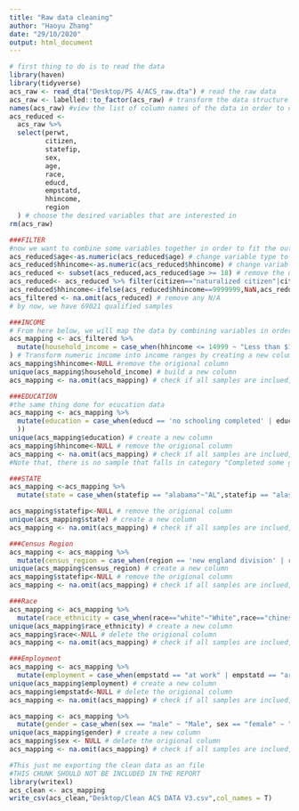 ```yaml
---
title: "Raw data cleaning"
author: "Haoyu Zhang"
date: "29/10/2020"
output: html_document
---
```


```r
# first thing to do is to read the data
library(haven)
library(tidyverse)
acs_raw <- read_dta("Desktop/PS 4/ACS_raw.dta") # read the raw data
acs_raw <- labelled::to_factor(acs_raw) # transform the data structure from code to what the code represents with the labels stored in the .dta files
names(acs_raw) #view the list of column names of the data in order to choose from it
acs_reduced <- 
  acs_raw %>% 
  select(perwt,
         citizen,
         statefip,
         sex,
         age,
         race,
         educd,
         empstatd,
         hhincome,
         region
  ) # choose the desired variables that are interested in
rm(acs_raw)
```

```r
###FILTER
#now we want to combine some variables together in order to fit the outcome variables in UCLA survey. The outcome of ACS data is much more detailed than what we want. Therefore a lot of variables are combined and renamed.
acs_reduced$age<-as.numeric(acs_reduced$age) # change variable type to number
acs_reduced$hhincome<-as.numeric(acs_reduced$hhincome) # change variable type to number
acs_reduced <- subset(acs_reduced,acs_reduced$age >= 18) # remove the underaged samples
acs_reduced<- acs_reduced %>% filter(citizen=="naturalized citizen"|citizen=="born abroad of american parents") # leave only samples with the right to vote
acs_reduced$hhincome<-ifelse(acs_reduced$hhincome==9999999,NaN,acs_reduced$hhincome) #transform the N/A in the income variable
acs_filtered <- na.omit(acs_reduced) # remove any N/A
# by now, we have 69021 qualified samples
```

```r
###INCOME
# From here below, we will map the data by combining variables in order to fit the survey data
acs_mapping <- acs_filtered %>% 
  mutate(household_income = case_when(hhincome <= 14999 ~ "Less than $14,999",hhincome >= 15000 & hhincome <= 19999~"$15,000 to $19,999",hhincome >= 20000 & hhincome <= 24999~"$20,000 to $24,999",hhincome>=25000 & hhincome <= 29999~"$25,000 to $29,999",hhincome >= 30000 & hhincome <= 34999~"$30,000 to $34,999",hhincome >= 35000 & hhincome <= 39999~"$35,000 to $39,999",hhincome>=40000 & hhincome <= 44999~"$40,000 to $44,999",hhincome >= 45000 & hhincome <= 49999~"$45,000 to $49,999",hhincome >= 50000 & hhincome <= 54999~"$50,000 to $54,999",hhincome >= 55000 & hhincome <= 59999~"$55,000 to $59,999",hhincome >= 60000 & hhincome <= 64999~"$60,000 to $64,999",hhincome >= 65000 & hhincome <= 69999~"$65,000 to $69,999",hhincome >= 70000 & hhincome <= 74999~"$70,000 to $74,999",hhincome >= 75000 & hhincome <= 79999~"$75,000 to $79,999",hhincome>=80000 & hhincome <= 84999~"$80,000 to $84,999",hhincome >= 85000 & hhincome<=89999~"$85,000 to $89,999",hhincome >= 90000 & hhincome <= 94999~"$90,000 to $94,999",hhincome>=95000 & hhincome <= 99999~"$95,000 to $99,999",hhincome>=100000 & hhincome<=124999~"$100,000 to $124,999",hhincome >= 125000 & hhincome <= 149999~"$125,000 to $149,999",hhincome >= 150000 & hhincome <= 174999~"$150,000 to $174,999",hhincome >= 175000 & hhincome <= 199999~"$175,000 to $199,999",hhincome >= 200000 & hhincome <= 249999~"$200,000 to $249,999",hhincome >= 250000~"$250,000 and above")
) # Transform numeric income into income ranges by creating a new column.
acs_mapping$hhincome<-NULL #remove the origional column
unique(acs_mapping$household_income) # build a new column
acs_mapping <- na.omit(acs_mapping) # check if all samples are inclued, this line should not make any changes to the dataset
```

```r
###EDUCATION
#the same thing done for ecucation data
acs_mapping <- acs_mapping %>% 
  mutate(education = case_when(educd == 'no schooling completed' | educd == 'nursery school, preschool' | educd == 'kindergarten' | educd == 'grade 1' | educd == 'grade 2' | educd == 'grade 3' |  educd == 'nursery school to grade 4' | educd == 'grade 1, 2, 3, or 4' ~ "3rd Grade or less", educd == 'grade 4' | educd == 'grade 5, 6, 7, or 8' | educd == 'grade 5 or 6' | educd == 'grade 5' | educd == 'grade 6' | educd == 'grade 7 or 8' | educd == 'grade 7' | educd == 'grade 8' ~ "Middle School - Grades 4 - 8", educd == 'grade 9' | educd == 'grade 10' | educd == 'grade 11' | educd == 'grade 12' | educd == '12th grade, no diploma' ~ "Completed some high school", educd == 'high school graduate or GED' | educd == 'regular high school diploma' ~ "High school graduate", educd == 'ged or alternative credential' ~ "Other post high school vocational training", educd == 'some college, but less than 1 year' | educd == '1 year of college' | educd == '1 or more years of college credit, no degree' | educd == '2 years of college' | educd == '3 years of college' | educd == '4 years of college' ~ "Completed some college, but no degree", educd == "associate's degree, type not specified" | educd == "associate's degree, occupational program" | educd == "associate's degree, academic program" ~ "Associate Degree", educd == "bachelor's degree" ~ "College Degree (such as B.A., B.S.)", educd == "5+ years of college" | educd == '6 years of college' | educd == '7 years of college' | educd == '8+ years of college' ~ "Completed some graduate, but no degree", educd == "master's degree" | educd == "professional degree beyond a bachelor's degree" ~ "Master's degree", educd == 'doctoral degree' ~ "Doctorate degree"
  ))
unique(acs_mapping$education) # create a new column
acs_mapping$hhincome<-NULL # remove the origional column
acs_mapping <- na.omit(acs_mapping) # check if all samples are inclued, this line should not make any changes to the dataset
#Note that, there is no sample that falls in category "Completed some graduate, but no degree"
```

```r
###STATE
acs_mapping <-acs_mapping %>% 
  mutate(state = case_when(statefip == "alabama"~"AL",statefip == "alaska"~"AK",statefip == "arizona"~"AZ",statefip == "arkansas"~"AR",statefip == "california"~"CA",statefip == "colorado"~"CO",statefip == "connecticut"~"CT",statefip == "delaware"~"DE",statefip == "florida"~"FL",statefip == "georgia"~"GA",statefip == "hawaii"~"HI",statefip == "idaho"~"ID",statefip == "illinois"~"IL",statefip == "indiana"~"IN",statefip == "iowa"~"IA",statefip == "kansas"~"KS",statefip == "kentucky"~"KY",statefip == "louisiana"~"LA",statefip == "maine"~"ME",statefip == "maryland"~"MD",statefip == "massachusetts"~"MA",statefip == "michigan"~"MI",statefip == "minnesota"~"MN",statefip == "mississippi"~"MS",statefip == "missouri"~"MO",statefip == "montana"~"MT",statefip == "nebraska"~"NE",statefip == "nevada"~"NV",statefip == "new hampshire"~"NH",statefip == "new jersey"~"NJ",statefip == "new mexico"~"NM",statefip == "new york"~"NY",statefip == "north carolina"~"NC",statefip == "north dakota"~"ND",statefip == "ohio"~"OH",statefip == "oklahoma"~"OK",statefip == "oregon"~"OR",statefip == "pennsylvania"~"PA",statefip == "rhode island"~"RI",statefip == "south carolina"~"SC",statefip == "south dakota"~"SD",statefip == "tennessee"~"TN",statefip == "texas"~"TX",statefip == "utah"~"UT",statefip == "vermont"~"VT",statefip == "virginia"~"VA",statefip == "washington"~"WA",statefip == "west virginia"~"WV",statefip == "wisconsin"~"WI",statefip == "wyoming"~"WY",statefip == "district of columbia"~"DC")) 

acs_mapping$statefip<-NULL # remove the origional column
unique(acs_mapping$state) # create a new column
acs_mapping <- na.omit(acs_mapping) # check if all samples are inclued, this line should not make any changes to the dataset
```

```r
###Census Region
acs_mapping <- acs_mapping %>% 
  mutate(census_region = case_when(region == 'new england division' | region == "middle atlantic division" ~ "Northeast", region == 'east north central div' | region == "west north central div" ~ "Midwest", region == 'south atlantic division' | region == 'east south central div' | region == 'west south central div' ~ "South", region == 'mountain division' | region == 'pacific division' ~ "West"))
unique(acs_mapping$census_region) # create a new column
acs_mapping$statefip<-NULL # remove the origional column
acs_mapping <- na.omit(acs_mapping) # check if all samples are inclued, this line should not make any changes to the dataset
```

```r
###Race
acs_mapping <- acs_mapping %>% 
  mutate(race_ethnicity = case_when(race=="white"~"White",race=="chinese"~"Chinese",race=="black/african american/negro"~"Black, or African American",race=="two major races" ~ "Other race",race=="other race, nec" ~ "Other race",race=="japanese"~"Japanese",race=="american indian or alaska native"~"American Indian or Alaska Native",race=="three or more major races"~"Other race",race=="other asian or pacific islander"~"Other asian or pacific islander"))
unique(acs_mapping$race_ethnicity) # create a new column
acs_mapping$race<-NULL # delete the origional column
acs_mapping <- na.omit(acs_mapping) # check if all samples are inclued, this line should not make any changes to the dataset
```

```r
###Employment
acs_mapping <- acs_mapping %>% 
  mutate(employment = case_when(empstatd == "at work" | empstatd == "armed forces--at work" ~ "Employed", empstatd == "has job, not working" | empstatd == "armed forces--not at work but with job" | empstatd == "unemployed" ~ "Unemployed or temporarily on layoff", empstatd == "not in labor force" ~ "Not in labor force"))
unique(acs_mapping$employment) # create a new column
acs_mapping$empstatd<-NULL # delete the origional column
acs_mapping <- na.omit(acs_mapping) # check if all samples are inclued, this line should not make any changes to the dataset
```

```r
acs_mapping <- acs_mapping %>% 
  mutate(gender = case_when(sex == "male" ~ "Male", sex == "female" ~ "Female"))
unique(acs_mapping$gender) # create a new column
acs_mapping$sex <- NULL # delete the origional column
acs_mapping <- na.omit(acs_mapping) # check if all samples are inclued, this line should not make any changes to the dataset
```


```r
#This just me exporting the clean data as an file
#THIS CHUNK SHOULD NOT BE INCLUDED IN THE REPORT
library(writexl)
acs_clean <- acs_mapping
write_csv(acs_clean,"Desktop/Clean ACS DATA V3.csv",col_names = T)
```


